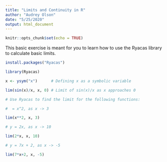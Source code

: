 ---
title: "Limits and Continuity in R"
author: "Audrey Olson"
date: "5/25/2020"
output: html_document
---

```{r setup, include=FALSE}
knitr::opts_chunk$set(echo = TRUE)
```

This basic exercise is meant for you to learn how to use the Ryacas library to calculate basic limits.

```{r}

install.packages("Ryacas")

library(Ryacas)

x <- ysym("x")      # Defining x as a symbolic variable

lim(sin(x)/x, x, 0) # Limit of sin(x)/x as x approaches 0

```

```{r}

# Use Ryacas to find the limit for the following functions:

#  = x^2, as x -> 3

lim(x**2, x, 3)

# y = 2x, as x -> 10

lim(2*x, x, 10)

# y = 7x + 2, as x -> -5

lim(7*x+2, x, -5)

```

